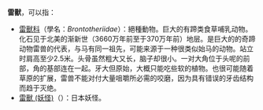 {{disambig|cat=二字消歧義}}
'''雷獸'''，可以指：

*[[雷獸科|雷獸科]]（學名：''Brontotheriidae''）：絕種動物。巨大的有蹄类食草哺乳动物。化石见于北美的渐新世（3660万年前至于370万年前）地层。是巨大的的奇蹄动物雷兽的代表，与马有同一祖先，可能来源于一种很类似始马的动物。站立时肩高至少2.5米。头骨虽然粗大又长，脑子却很小。一对大角位于头呢的前部，角的基部连在一起。牙大但原始，大概只能吃些软的植物。也很可能随着草原的扩展，雷兽不能对付大量咀嚼所必需的咬磨，因为具有错误的牙齿结构而趋于灭绝。
*[[雷獸_(妖怪)|雷獸 (妖怪)]]（{{lang-ja|雷獣}}）：日本妖怪。